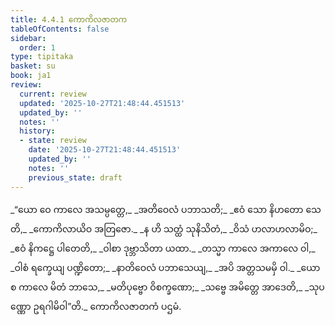 ```yaml
---
title: 4.4.1 ကောကိလဇာတက
tableOfContents: false
sidebar:
  order: 1
type: tipitaka
basket: su
book: ja1
review:
  current: review
  updated: '2025-10-27T21:48:44.451513'
  updated_by: ''
  notes: ''
  history:
  - state: review
    date: '2025-10-27T21:48:44.451513'
    updated_by: ''
    notes: ''
    previous_state: draft
---
```



<ReviewStatus review={frontmatter.review} showDetails={true} />

<HypothesisAnnotation frontmatter={frontmatter} />

<DynamicBreadcrumb />

<Division number="121" book="ja1" e="ch" v="22" p="109">

<Paragraph number="1039" type="verses" book="ja1">
_“ယော ဝေ ကာလေ အသမ္ပတ္တေ,_  
_အတိဝေလံ ပဘာသတိ;_  
_ဧဝံ သော နိဟတော သေတိ,_  
_ကောကိလာယိဝ အတြဇော._  

</Paragraph>

</Division>
<Division number="122" book="ja1" e="ch" v="22" p="109">

<Paragraph number="1040" type="verses" book="ja1">
_န ဟိ သတ္ထံ သုနိသိတံ,_  
_ဝိသံ ဟလာဟလာမိဝ;_  
_ဧဝံ နိကဋ္ဌေ ပါတေတိ,_  
_ဝါစာ ဒုဗ္ဘာသိတာ ယထာ._  

</Paragraph>

</Division>
<Division number="123" book="ja1" e="ch" v="22" p="109">

<Paragraph number="1041" type="verses" book="ja1">
_တသ္မာ ကာလေ အကာလေ ဝါ,_  
_ဝါစံ ရက္ခေယျ ပဏ္ဍိတော;_  
_နာတိဝေလံ ပဘာသေယျ,_  
_အပိ အတ္တသမမှိ ဝါ._  

</Paragraph>

</Division>
<Division number="124" book="ja1" e="ch" v="22" p="109">

<Paragraph number="1042" type="verses" book="ja1">
_ယော စ ကာလေ မိတံ ဘာသေ,_  
_မတိပုဗ္ဗော ဝိစက္ခဏော;_  
_သဗ္ဗေ အမိတ္တေ အာဒေတိ,_  
_သုပဏ္ဏော ဥရဂါမိဝါ”တိ._  


</Paragraph>
</Division>

<Paragraph number="1043" type="center" book="ja1">
ကောကိလဇာတကံ ပဌမံ.
</Paragraph>